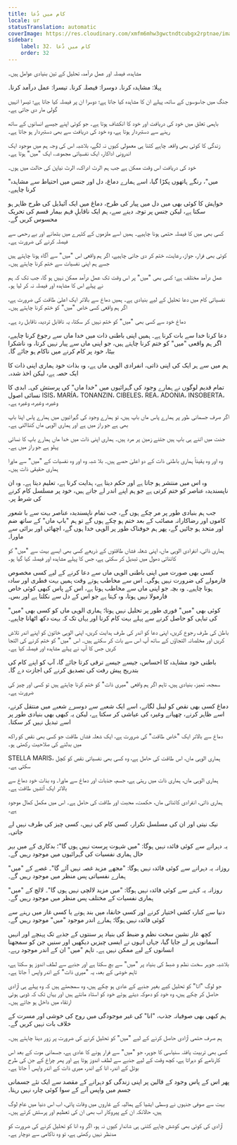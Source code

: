 ```yaml
---
title: کام میں دُعا
locale: ur
statusTranslation: automatic
coverImage: https://res.cloudinary.com/xmfm6mhw3gwctndtcubgx2rptnae/image/upload/v1740468922/small_cover_tratado_de_psicologia_revolucionaria_a4c0dca4e0.webp
sidebar:
    label: 32. کام میں دُعا
    order: 32
---
```

مشاہدہ، فیصلہ اور عمل درآمد، تحلیل کے تین بنیادی عوامل ہیں۔

پہلا: مشاہدہ کرنا۔ دوسرا: فیصلہ کرنا۔ تیسرا: عمل درآمد کرنا۔

جنگ میں جاسوسوں کے ساتھ، پہلے ان کا مشاہدہ کیا جاتا ہے؛ دوسرا ان پر فیصلہ کیا جاتا ہے؛ تیسرا انہیں گولی مار دی جاتی ہے۔

باہمی تعلق میں خود کی دریافت اور خود کا انکشاف ہوتا ہے۔ جو کوئی اپنے جیسے انسانوں کے ساتھ رہنے سے دستبردار ہوتا ہے، وہ خود کی دریافت سے بھی دستبردار ہو جاتا ہے۔

زندگی کا کوئی بھی واقعہ چاہے کتنا ہی معمولی کیوں نہ لگے، بلاشبہ اس کی وجہ ہم میں موجود ایک اندرونی اداکار، ایک نفسیاتی مجموعہ، ایک "میں" ہوتا ہے۔

خود کی دریافت اس وقت ممکن ہے جب ہم الرٹ ادراک، الرٹ نیاپن کی حالت میں ہوں۔

"میں"، رنگے ہاتھوں پکڑا گیا، اسے ہمارے دماغ، دل اور جنس میں احتیاط سے مشاہدہ کرنا چاہیے۔

خواہش کا کوئی بھی میں دل میں پیار کی طرح، دماغ میں ایک آئیڈیل کی طرح ظاہر ہو سکتا ہے، لیکن جنس پر توجہ دینے سے، ہم ایک ناقابلِ فہم بیمار قسم کی تحریک محسوس کریں گے۔

کسی بھی میں کا فیصلہ حتمی ہونا چاہیے۔ ہمیں اسے ملزموں کے کٹہرے میں بٹھانے اور بے رحمی سے فیصلہ کرنے کی ضرورت ہے۔

کوئی بھی فرار، جواز، رعایت، ختم کر دی جانی چاہیے، اگر ہم واقعی اس "میں" سے آگاہ ہونا چاہتے ہیں جسے ہم اپنی نفسیات سے ختم کرنا چاہتے ہیں۔

عمل درآمد مختلف ہے؛ کسی بھی "میں" پر اس وقت تک عمل درآمد ممکن نہیں ہو گا، جب تک کہ ہم نے پہلے اس کا مشاہدہ اور فیصلہ نہ کر لیا ہو۔

نفسیاتی کام میں دعا تحلیل کے لیے بنیادی ہے۔ ہمیں دماغ سے بالاتر ایک اعلیٰ طاقت کی ضرورت ہے، اگر ہم واقعی کسی خاص "میں" کو ختم کرنا چاہتے ہیں۔

دماغ خود سے کسی بھی "میں" کو ختم نہیں کر سکتا، یہ ناقابل تردید، ناقابل رد ہے۔

دعا کرنا خدا سے بات کرنا ہے۔ ہمیں اپنی باطنی ذات میں خدا ماں سے رجوع کرنا چاہیے، اگر ہم واقعی "میں" کو ختم کرنا چاہتے ہیں، جو اپنی ماں سے پیار نہیں کرتا، وہ ناشکرا بیٹا، خود پر کام کرنے میں ناکام ہو جائے گا۔

ہم میں سے ہر ایک کی اپنی ذاتی، انفرادی الوہی ماں ہے، وہ بذات خود ہماری اپنی ذات کا ایک حصہ ہے، لیکن اخذ شدہ۔

تمام قدیم لوگوں نے ہمارے وجود کی گہرائیوں میں "خدا ماں" کی پرستش کی۔ ابدی کا نسائی اصول ISIS، MARÍA، TONANZIN، CIBELES، REA، ADONIA، INSOBERTA، وغیرہ، وغیرہ، وغیرہ ہے۔

اگر صرف جسمانی طور پر ہمارے پاس ماں باپ ہیں، تو ہمارے وجود کی گہرائیوں میں ہمارے پاس اپنا باپ بھی ہے جو راز میں ہے اور ہماری الوہی ماں کنڈالنی ہے۔

جنت میں اتنے ہی باپ ہیں جتنے زمین پر مرد ہیں۔ ہماری اپنی ذات میں خدا ماں ہمارے باپ کا نسائی پہلو ہے جو راز میں ہے۔

وہ اور وہ یقیناً ہماری باطنی ذات کے دو اعلیٰ حصے ہیں۔ بلا شبہ وہ اور وہ نفسیات کے "میں" سے ماورا ہماری حقیقی ذات ہیں۔

وہ اس میں منتشر ہو جاتا ہے اور حکم دیتا ہے، ہدایت کرتا ہے، تعلیم دیتا ہے۔ وہ ان ناپسندیدہ عناصر کو ختم کرتی ہے جو ہم اپنے اندر لے جاتے ہیں، خود پر مسلسل کام کرنے کی شرط پر۔

جب ہم بنیادی طور پر مر چکے ہوں گے، جب تمام ناپسندیدہ عناصر بہت سے با شعور کاموں اور رضاکارانہ مصائب کے بعد ختم ہو چکے ہوں گے تو ہم "باپ ماں" کے ساتھ ضم اور متحد ہو جائیں گے، پھر ہم خوفناک طور پر الوہی خدا ہوں گے، اچھائی اور برائی سے ماورا۔

ہماری ذاتی، انفرادی الوہی ماں، اپنی شعلہ فشاں طاقتوں کے ذریعے کسی بھی ایسے بہت سے "میں" کو کائناتی دھول میں تبدیل کر سکتی ہے، جس کا پہلے مشاہدہ اور فیصلہ کیا گیا ہو۔

کسی بھی صورت میں اپنی باطنی الوہی ماں سے دعا کرنے کے لیے کسی مخصوص فارمولے کی ضرورت نہیں ہوگی۔ اس سے مخاطب ہوتے وقت ہمیں بہت فطری اور سادہ ہونا چاہیے۔ وہ بچہ جو اپنی ماں سے مخاطب ہوتا ہے، اس کے پاس کبھی کوئی خاص فارمولا نہیں ہوتا، وہ کہتا ہے جو اس کے دل سے نکلتا ہے اور بس۔

کوئی بھی "میں" فوری طور پر تحلیل نہیں ہوتا؛ ہماری الوہی ماں کو کسی بھی "میں" کی تباہی کو حاصل کرنے سے پہلے بہت کام کرنا اور یہاں تک کہ بہت دکھ اٹھانا چاہیے۔

باطن کی طرف رجوع کریں، اپنی دعا کو اندر کی طرف ہدایت کریں، اپنی الوہی خاتون کو اپنے اندر تلاش کریں اور مخلصانہ التجاؤں کے ساتھ آپ اس سے بات کر سکتے ہیں۔ اس "میں" کو ختم کرنے کی التجا کریں جس کا آپ نے پہلے مشاہدہ اور فیصلہ کیا ہے۔

باطنی خود مشاہدہ کا احساس، جیسے جیسے ترقی کرتا جائے گا، آپ کو اپنے کام کی بتدریج پیش رفت کی تصدیق کرنے کی اجازت دے گا۔

سمجھ، تمیز، بنیادی ہیں، تاہم اگر ہم واقعی "میری ذات" کو ختم کرنا چاہتے ہیں تو کسی اور چیز کی ضرورت ہے۔

دماغ کسی بھی نقص کو لیبل لگانے، اسے ایک شعبے سے دوسرے شعبے میں منتقل کرنے، اسے ظاہر کرنے، چھپانے وغیرہ کی عیاشی کر سکتا ہے، لیکن یہ کبھی بھی بنیادی طور پر اسے تبدیل نہیں کر سکتا۔

دماغ سے بالاتر ایک "خاص طاقت" کی ضرورت ہے، ایک شعلہ فشاں طاقت جو کسی بھی نقص کو راکھ میں بدلنے کی صلاحیت رکھتی ہو۔

STELLA MARIS، ہماری الوہی ماں، اس طاقت کی حامل ہے، وہ کسی بھی نفسیاتی نقص کو کچل سکتی ہے۔

ہماری الوہی ماں، ہماری ذات میں رہتی ہے، جسم، جذبات اور دماغ سے ماورا۔ وہ بذات خود دماغ سے بالاتر ایک آتشیں طاقت ہے۔

ہماری ذاتی، انفرادی کائناتی ماں، حکمت، محبت اور طاقت کی حامل ہے۔ اس میں مکمل کمال موجود ہے۔

نیک نیتی اور ان کی مسلسل تکرار، کسی کام کی نہیں، کسی چیز کی طرف نہیں لے جاتی۔

یہ دہرانے سے کوئی فائدہ نہیں ہوگا: "میں شہوت پرست نہیں ہوں گا"؛ بدکاری کے میں بہر حال ہماری نفسیات کی گہرائیوں میں موجود رہیں گے۔

روزانہ یہ دہرانے سے کوئی فائدہ نہیں ہوگا: "مجھے مزید غصہ نہیں آئے گا"۔ غصے کے "میں" ہمارے نفسیاتی پس منظر میں موجود رہیں گے۔

روزانہ یہ کہنے سے کوئی فائدہ نہیں ہوگا: "میں مزید لالچی نہیں ہوں گا"۔ لالچ کے "میں" ہماری نفسیات کے مختلف پس منظر میں موجود رہیں گے۔

دنیا سے کنارہ کشی اختیار کرنے اور کسی خانقاہ میں بند ہونے یا کسی غار میں رہنے سے کوئی فائدہ نہیں ہوگا؛ ہمارے اندر موجود "میں" موجود رہیں گے۔

کچھ غار نشین سخت نظم و ضبط کی بنیاد پر سنتوں کے جذبے تک پہنچے اور انہیں آسمانوں پر لے جایا گیا، جہاں انہوں نے ایسی چیزیں دیکھیں اور سنیں جن کو سمجھنا انسانوں کے لیے ممکن نہیں ہے۔ تاہم "میں" ان کے اندر موجود رہے۔

بلاشبہ جوہر سخت نظم و ضبط کی بنیاد پر "میں" سے بچ سکتا ہے اور جذبے سے لطف اندوز ہو سکتا ہے، تاہم خوشی کے بعد، یہ "میری ذات" کے اندر واپس آ جاتا ہے۔

جو لوگ "انا" کو تحلیل کیے بغیر جذبے کے عادی ہو چکے ہیں، وہ سمجھتے ہیں کہ وہ پہلے ہی آزادی حاصل کر چکے ہیں، وہ خود کو دھوکہ دیتے ہوئے خود کو استاد مانتے ہیں اور یہاں تک کہ ڈوبی ہوئی ارتقاء میں داخل ہو جاتے ہیں۔

ہم کبھی بھی صوفیانہ جذب، "انا" کی غیر موجودگی میں روح کی خوشی اور مسرت کے خلاف بات نہیں کریں گے۔

ہم صرف حتمی آزادی حاصل کرنے کے لیے "میں" کو تحلیل کرنے کی ضرورت پر زور دینا چاہتے ہیں۔

کسی بھی تربیت یافتہ سنیاسی کا جوہر، جو "میں" سے فرار ہونے کا عادی ہے، جسمانی موت کے بعد اس کارنامے کو دہراتا ہے، کچھ وقت کے لیے جذبے سے لطف اندوز ہوتا ہے اور پھر چراغ کے جن کی طرح بوتل کے اندر، انا کے اندر، میری ذات کے اندر واپس آ جاتا ہے۔

پھر اس کے پاس وجود کے قالین پر اپنی زندگی کو دہرانے کے مقصد سے ایک نئے جسمانی جسم میں واپس آنے کے سوا کوئی چارہ نہیں رہتا۔

بہت سے صوفی جنہوں نے وسطی ایشیا کے ہمالیہ کے غاروں میں وفات پائی، اب اس دنیا میں عام لوگ ہیں، حالانکہ ان کے پیروکار اب بھی ان کی تعظیم اور پرستش کرتے ہیں۔

آزادی کی کوئی بھی کوشش چاہے کتنی ہی شاندار کیوں نہ ہو، اگر وہ انا کو تحلیل کرنے کی ضرورت کو مدنظر نہیں رکھتی ہے، تو وہ ناکامی سے دوچار ہے۔

